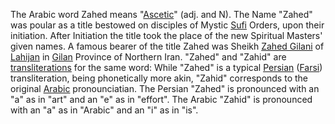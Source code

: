 The Arabic word Zahed means "[[Ascetic]]" (adj. and N). The Name "Zahed" was poular as a title bestowed on disciples of Mystic [[Sufi]] Orders, upon their initiation. After Initiation the title took the place of the new Spiritual Masters' given names. A famous bearer of the title Zahed was Sheikh [[Zahed Gilani]] of [[Lahijan]] in [[Gilan]] Province of Northern Iran.
"Zahed" and "Zahid" are [[transliteration]]s for the same word:
While "Zahed" is a typical [[Persian]] ([[Farsi]]) transliteration, being phonetically more akin, "Zahid" corresponds to the original [[Arabic]] pronounciatian.
The Persian "Zahed" is pronounced with an "a" as in "art" and an "e" as in "effort".
The Arabic "Zahid" is pronounced with an "a" as in "Arabic" and an "i" as in "is".